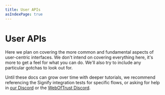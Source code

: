 ```yaml
---
title: User APIs
asIndexPage: true
---
```


# User APIs

Here we plan on covering the more common and fundamental aspects of user-centric interfaces.
We don't intend on covering everything here, it's more to get a feel for what you can do.
We'll also try to include any particular gotchas to look out for.

Until these docs can grow over time with deeper tutorials, we recommend referencing the Signify integration tests for specific flows, or asking for help in [our Discord](https://discord.com/invite/9yNneV8Ktv) or the [WebOfTrust Discord](https://github.com/WebOfTrust/keri?tab=readme-ov-file#discord).
